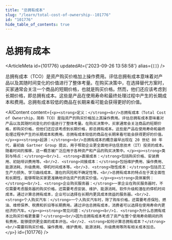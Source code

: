 ```yaml
---
title: "总拥有成本"
slug: "/learn/total-cost-of-ownership--101776"
id: "101776"
hide_table_of_contents: true
---
```



# 总拥有成本

<ArticleMeta id={101776} updatedAt={'2023-09-26 13:58:58'} alias={`[]`} />
<div className='border-solid border-b border-t-0 my-4 border-[var(--ifm-color-gray-300)]' />

总拥有成本（TCO）是资产购买价格加上操作费用。评估总拥有成本意味着对产品以及其随时间变化的价值进行了整体考量。在购买决策中，在选择替代方案时，买家通常会关注一个商品的短期价格，也就是购买价格。然而，他们还应该考虑到长期价格，即总拥有成本。这些是产品在使用寿命和最终处理过程中产生的长期成本和费用。总拥有成本较低的商品在长期来看可能会获得更好的价值。

<AIContent content={`<p><strong>定义：</strong><br/>总拥有成本（Total Cost of Ownership，简称 TCO）是指资产的购买价格加上其操作费用。评估总拥有成本意味着对产品以及其随时间变化的价值进行了整体考量。在购买决策中，买家通常会关注商品的短期价格，即购买价格，但他们还应该考虑到长期价格，即总拥有成本。这些是产品在使用寿命和最终处理过程中产生的长期成本和费用。总拥有成本较低的商品在长期来看可能会获得更好的价值。</p><p><strong>起源：</strong><br/>总拥有成本的概念最早出现在 20 世纪 80 年代，最初由 Gartner Group 提出，用于帮助企业更全面地评估信息技术（IT）投资的成本。随着时间的推移，这一概念被广泛应用于各种资产和产品的购买决策中。</p><p><strong>类别与特点：</strong><br/>1. <strong>直接成本：</strong>包括购买价格、安装费用、初始培训费用等。<br/>2. <strong>间接成本：</strong>包括维护费用、操作费用、能源消耗、升级费用、停机时间成本等。<br/>3. <strong>隐性成本：</strong>包括员工生产力损失、学习曲线成本、潜在的风险和不确定性等。<br/>总拥有成本的特点在于其全面性和长期性，能够帮助买家更准确地评估资产的真实价值。</p><p><strong>具体案例：</strong><br/>1. <strong>企业购买服务器：</strong>一家企业在购买服务器时，不仅需要考虑服务器的购买价格，还需要考虑安装、维护、能源消耗、软件升级和潜在的停机时间成本。通过计算总拥有成本，企业可以选择在长期内更具成本效益的服务器。<br/>2. <strong>个人购买汽车：</strong>一个人购买汽车时，除了购车价格，还需要考虑保险、燃油、维修保养、税费和折旧等长期费用。通过评估总拥有成本，消费者可以选择在使用寿命内更经济的汽车。</p><p><strong>常见问题：</strong><br/>1. <strong>为什么总拥有成本比购买价格更重要？</strong><br/>因为总拥有成本考虑了资产在整个使用寿命期间的所有费用，能够提供更全面的成本评估。<br/>2. <strong>如何计算总拥有成本？</strong><br/>需要将购买价格、操作费用、维护费用、能源消耗、升级费用等所有相关成本加总。</p>`} id={101776} />
